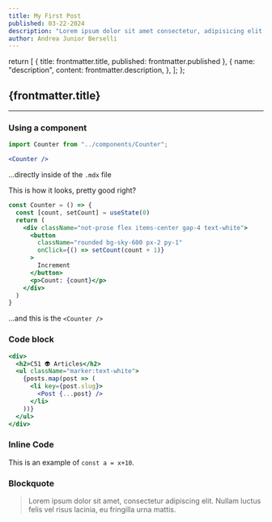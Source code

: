 ```yaml
---
title: My First Post
published: 03-22-2024
description: "Lorem ipsum dolor sit amet consectetur, adipisicing elit. Quisquam, consequatur voluptatum reprehenderit culpa nihil facere at in deleniti officia est illo quos, earum excepturi incidunt quia debitis eum eaque aperiam."
author: Andrea Junior Berselli
---
```


  return [
    { title: frontmatter.title, published: frontmatter.published },
    {
      name: "description",
      content: frontmatter.description,
    },
  ];
};

## {frontmatter.title}


<div style={{
  display: "flex",
  flexDirection: "column"
}}>
<DateString dateString={frontmatter.published} />
<AuthorString author={frontmatter.author} />
</div>

---

### Using a component


```jsx
import Counter from "../components/Counter";

<Counter />
```

...directly inside of the `.mdx` file

This is how it looks, pretty good right?

<Counter />

```jsx title="counter.tsx"
const Counter = () => {
  const [count, setCount] = useState(0)
  return (
    <div className="not-prose flex items-center gap-4 text-white">
      <button
        className="rounded bg-sky-600 px-2 py-1"
        onClick={() => setCount(count + 1)}
      >
        Increment
      </button>
      <p>Count: {count}</p>
    </div>
  )
}
```

...and this is the `<Counter />`

### Code block

```jsx {6} title="index.jsx"
<div>
  <h2>C51 👽 Articles</h2>
  <ul className="marker:text-white">
    {posts.map(post => (
      <li key={post.slug}>
        <Post {...post} />
      </li>
    ))}
  </ul>
</div>
```

### Inline Code

This is an example of `const a = x+10`.

### Blockquote

> Lorem ipsum dolor sit amet, consectetur adipiscing elit. Nullam luctus felis vel risus lacinia, eu fringilla urna mattis.